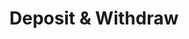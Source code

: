 ---
title: "Deposit & Withdraw"
description: "Learn how to deposit and withdraw funds from 1st"
icon: "wallet"
---
